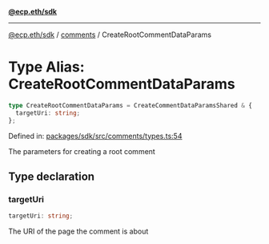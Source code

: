 [**@ecp.eth/sdk**](../../index.mdx)

***

[@ecp.eth/sdk](/sdk-reference/index.mdx) / [comments](/sdk-reference/comments/index.mdx) / CreateRootCommentDataParams

# Type Alias: CreateRootCommentDataParams

```ts
type CreateRootCommentDataParams = CreateCommentDataParamsShared & {
  targetUri: string;
};
```

Defined in: [packages/sdk/src/comments/types.ts:54](https://github.com/ecp-eth/comments-monorepo/blob/main/packages/sdk/src/comments/types.ts#L54)

The parameters for creating a root comment

## Type declaration

### targetUri

```ts
targetUri: string;
```

The URI of the page the comment is about
